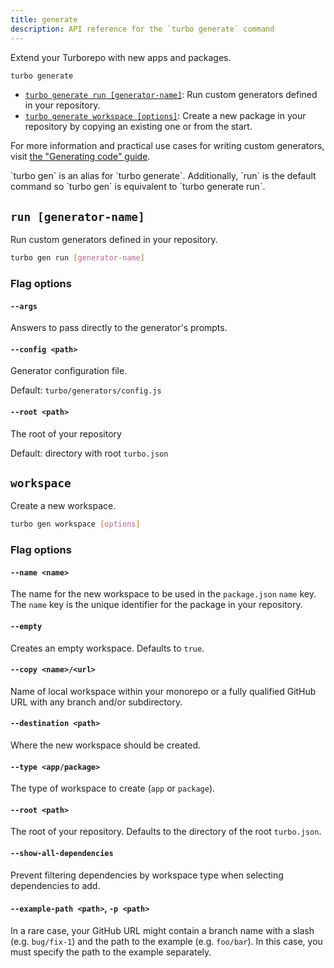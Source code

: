 ```yaml
---
title: generate
description: API reference for the `turbo generate` command
---
```



Extend your Turborepo with new apps and packages.

```bash title="Terminal"
turbo generate
```

- [`turbo generate run [generator-name]`](#run-generator-name): Run custom generators defined in your repository.
- [`turbo generate workspace [options]`](#workspace): Create a new package in your repository by copying an existing one or from the start.

For more information and practical use cases for writing custom generators, visit [the "Generating code" guide](/docs/guides/generating-code).

<Callout type="good-to-know">
  `turbo gen` is an alias for `turbo generate`. Additionally, `run` is the
  default command so `turbo gen` is equivalent to `turbo generate run`.
</Callout>

## `run [generator-name]`

Run custom generators defined in your repository.

```bash title="Terminal"
turbo gen run [generator-name]
```

### Flag options

#### `--args`

Answers to pass directly to the generator's prompts.

#### `--config <path>`

Generator configuration file.

Default: `turbo/generators/config.js`

#### `--root <path>`

The root of your repository

Default: directory with root `turbo.json`

## `workspace`

Create a new workspace.

```bash title="Terminal"
turbo gen workspace [options]
```

### Flag options

#### `--name <name>`

The name for the new workspace to be used in the `package.json` `name` key. The `name` key is the unique identifier for the package in your repository.

#### `--empty`

Creates an empty workspace. Defaults to `true`.

#### `--copy <name>/<url>`

Name of local workspace within your monorepo or a fully qualified GitHub URL with any branch and/or subdirectory.

#### `--destination <path>`

Where the new workspace should be created.

#### `--type <app/package>`

The type of workspace to create (`app` or `package`).

#### `--root <path>`

The root of your repository. Defaults to the directory of the root `turbo.json`.

#### `--show-all-dependencies`

Prevent filtering dependencies by workspace type when selecting dependencies to add.

#### `--example-path <path>`, `-p <path>`

In a rare case, your GitHub URL might contain a branch name with a slash (e.g. `bug/fix-1`) and the path to the example (e.g. `foo/bar`). In this case, you must specify the path to the example separately.
